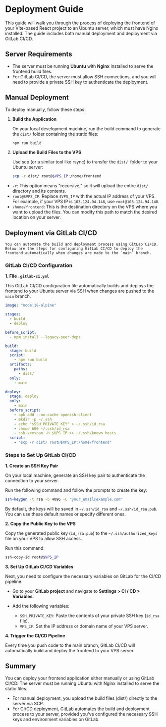 # Deployment Guide

This guide will walk you through the process of deploying the frontend of your Vite-based React project to an Ubuntu server, which must have Nginx installed. The guide includes both manual deployment and deployment via GitLab CI/CD.

## Server Requirements

- The server must be running **Ubuntu** with **Nginx** installed to serve the frontend build files.
- For GitLab CI/CD, the server must allow SSH connections, and you will need to provide a private SSH key to authenticate the deployment.

## Manual Deployment

To deploy manually, follow these steps:

1. **Build the Application**

   On your local development machine, run the build command to generate the `dist/` folder containing the static files:

   ```bash npm2yarn copy
   npm run build
   ```

2. **Upload the Build Files to the VPS**

   Use scp (or a similar tool like rsync) to transfer the `dist/ `folder to your Ubuntu server:

   ```bash copy
   scp -r dist/ root@$VPS_IP:/home/frontend
   ```

- `-r`: This option means "recursive," so it will upload the entire `dist/` directory and its contents.
- `root@$VPS_IP`: Replace `$VPS_IP` with the actual IP address of your VPS. For example, if your VPS IP is `103.124.94.148`, use `root@103.124.94.148`.
- `/home/frontend`: This is the destination directory on the VPS where you want to upload the files. You can modify this path to match the desired location on your server.

## Deployment via GitLab CI/CD

    You can automate the build and deployment process using GitLab CI/CD. Below are the steps for configuring GitLab CI/CD to deploy the frontend automatically when changes are made to the `main` branch.

### GitLab CI/CD Configuration

**1. File `.gitlab-ci.yml`**

This GitLab CI/CD configuration file automatically builds and deploys the frontend to your Ubuntu server via SSH when changes are pushed to the `main` branch.

```yml filename=".gitlab-ci.yml" copy
image: "node:18-alpine"

stages:
  - build
  - deploy

before_script:
  - npm install --legacy-peer-deps

build:
  stage: build
  script:
    - npm run build
  artifacts:
    paths:
      - dist/
  only:
    - main

deploy:
  stage: deploy
  only:
    - main
  before_script:
    - apk add --no-cache openssh-client
    - mkdir -p ~/.ssh
    - echo "$SSH_PRIVATE_KEY" > ~/.ssh/id_rsa
    - chmod 600 ~/.ssh/id_rsa
    - ssh-keyscan -H $VPS_IP >> ~/.ssh/known_hosts
  script:
    - "scp -r dist/ root@$VPS_IP:/home/frontend"
```

### Steps to Set Up GitLab CI/CD

**1. Create an SSH Key Pair**

On your local machine, generate an SSH key pair to authenticate the connection to your server.

Run the following command and follow the prompts to create the key:

```bash copy
ssh-keygen -t rsa -b 4096 -C "your_email@example.com"
```

By default, the keys will be saved in `~/.ssh/id_rsa` and `~/.ssh/id_rsa.pub`. You can use these default names or specify different ones.

**2. Copy the Public Key to the VPS**

Copy the generated public key (`id_rsa.pub`) to the `~/.ssh/authorized_keys` file on your VPS to allow SSH access.

Run this command:

```bash copy
ssh-copy-id root@$VPS_IP
```

**3. Set Up GitLab CI/CD Variables**

Next, you need to configure the necessary variables on GitLab for the CI/CD pipeline.

- Go to your **GitLab project** and navigate to **Settings > CI / CD > Variables**.

- Add the following variables:

  - `SSH_PRIVATE_KEY`: Paste the contents of your private SSH key (`id_rsa` file).
  - `VPS_IP`: Set the IP address or domain name of your VPS server.

**4. Trigger the CI/CD Pipeline**

Every time you push code to the main branch, GitLab CI/CD will automatically build and deploy the frontend to your VPS server.

## Summary

You can deploy your frontend application either manually or using GitLab CI/CD. The server must be running Ubuntu with Nginx installed to serve the static files.

- For manual deployment, you upload the build files (dist/) directly to the server via SCP.
- For CI/CD deployment, GitLab automates the build and deployment process to your server, provided you've configured the necessary SSH keys and environment variables on GitLab.
